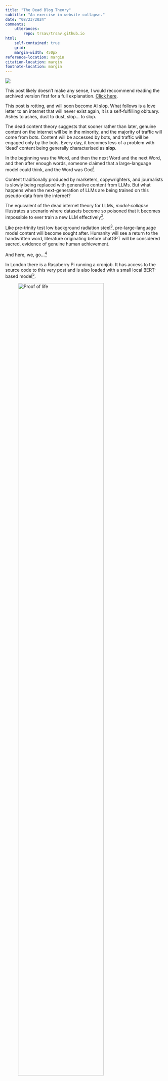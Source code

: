 ```yaml
---
title: "The Dead Blog Theory"
subtitle: "An exercise in website collapse."
date: "08/23/2024"
comments:
    utterances:
        repo: trsav/trsav.github.io
html: 
    self-contained: true
    grid: 
    margin-width: 450px
reference-location: margin
citation-location: margin
footnote-location: margin
---
```


:::{.column-margin}
![](subway.jpeg)
:::

:::{.cleanbox}
This post likely doesn't make any sense, I would reccommend reading the archived version first for a full explanation. [Click here](https://sav.phd/posts/dead/archived.html).

This post is rotting, and will soon become AI slop. What follows is a love letter to an internet that will never exist again, it is a  self-fulfilling obituary. Ashes to ashes, dust to dust, slop... to slop. 
:::


:::{.changeable_text}
The dead content theory suggests that sooner rather than later, genuine content on the internet will be in the minority, and the majority of traffic will come from bots. Content will be accessed by bots, and traffic will be engaged only by the bots. Every day, it becomes less of a problem with 'dead' content being generally characterised as **slop**.
:::

:::{.changeable_text}
In the beginning was the Word, and then the next Word and the next Word, and then after enough words, someone claimed that a large-language model could think, and the Word was God^[John 1:1, creatively embellished, some would say blasphemously.\x00].

:::

:::{.changeable_text}
Content traditionally produced by marketers, copywrighters, and journalists is slowly being replaced with generative content from LLMs. But what happens when the next-generation of LLMs are being trained on this pseudo-data from the internet?

:::

:::{.changeable_text}
The equivalent of the dead internet theory for LLMs, _model-collapse_ illustrates a scenario where datasets become so poisoned that it becomes impossible to ever train a new LLM effectively^[Why [AI companies enter into multi-million pound contracts with news organisations](https://www.reuters.com/technology/sam-altmans-openai-signs-content-agreement-with-news-corp-2024-05-22/) with a wealth of verifiably human, proofread and well written content.\x00].

:::

:::{.changeable_text}
Like pre-trinity test low background radiation steel^[[Often stolen from WW2 shipwrecks for particle detectors.](https://en.wikipedia.org/wiki/Low-background_steel)\x00], pre-large-language model content will become sought after. Humanity will see a return to the handwritten word, literature originating before chatGPT will be considered sacred, evidence of genuine human achievement. 

:::

And here, we, go...^[![](joker.jpg)]

:::{.changeable_text}
In London there is a Raspberry Pi running a cronjob. It has access to the source code to this very post and is also loaded with a small local BERT-based model^[Specifically, [google-bert/bert-base-uncased](https://huggingface.co/google-bert/bert-base-uncased)\x00].

:::

![Proof of life](pi.jpeg){width=80%}

:::{.changeable_text}
Twice a day, a random sentence from this post will be selected, and a random word will be omitted. The small, local language model will be them prompted to infer the missing word. This word will be replaced, my site re-rendered, the changes committed to the Git repository, and reflected here^[Stunning way to increase my Github contributions.\x00]. Additionally I will prompt the model to add a word a day to the bottom of this post.

:::

![Blog collapse.](recording.mp4){width=80%}

<details>

<summary> View Script & LLM Inference Code </summary>

```bash
#!/bin/bash

source mini_llama_env/bin/activate
python script.py
cd ../website
quarto render
git add -A
git commit -m "post continues to rot"
git push 
```

```python
from transformers import pipeline
import numpy as np
import time

def process_file(filename):
    # Read file content
    with open(filename, 'r') as file:
        data = file.readlines()
    
    # Find lines with 'changeable_text'
    changeable_lines = []
    for i in range(len(data)):
        if '''FLAG''' in data[i] :
            changeable_lines.append(i+1)
            break 

    random_line = np.random.choice(changeable_lines)
    text = data[random_line]
    
    # Process footnote if present
    if '^[' in text:
        footnote_index = text.index('^[')
        end_footnote = text.index('\\x00]')
        pre_footnote, post_footnote = text.split('^[')[0], text.split("\\x00]")[1]
        footnote = text[footnote_index:end_footnote+5]
        footnote_word_index = text[:footnote_index].count(' ')
        print('FOOTNOTE WORD INDEX:', footnote_word_index)
        data[random_line] = pre_footnote + post_footnote
    
    # Replace random word with [MASK]
    line = data[random_line].split()
    random_word_index = np.random.randint(0, len(line))
    print('REMOVED WORD', line[random_word_index])
    rem_word_store = line[random_word_index]
    line[random_word_index] = '[MASK]'
    line = ' '.join(line)
    
    # Use BERT to fill [MASK]
    unmasker = pipeline('fill-mask', model='bert-base-uncased')
    res = unmasker(line)
    res.append({'token_str': rem_word_store})
    word_index = 0 
    while res[word_index]['token_str'] in ['.', ',', '!', '?']:
        word_index += 1
    replacement_word = res[word_index]['token_str']
    print('REPLACEMENT WORD:', replacement_word)
    line = line.replace('[MASK]', replacement_word)
    
    # Reinsert footnote if it existed
    if 'footnote' in locals():
        line_words = line.split()
        line_words.insert(footnote_word_index, footnote)
        line = ' '.join(line_words) + '\n'
    
    line = line.replace(':::', '\n:::\n')
    data[random_line] = line+'\n'
    
    # Process 'extra' lines
    extra_lines = [i+1 for i, line in enumerate(data) if 'FLAG' in line]
    if extra_lines:
        generated = data[extra_lines[0]].strip()
        hypothesised = generated + ' [MASK]' + '. END OF STATEMENT.'
        res = unmasker(hypothesised)
        print('ADDED WORD:', res[0]['token_str'])
        data[extra_lines[0]] = f"{generated} {res[0]['token_str']}\n"
    
    # Update timestamp
    utc_str = time.asctime(time.gmtime())
    print('UTC:', utc_str)

    data[-1] = f'''Updated: {utc_str}. Replaced {rem_word_store} with {replacement_word}. Added {res[0]['token_str']} to the end of the generated text.'''
    
    # Write updated content back to file
    with open(filename, 'w') as file:
        file.writelines(data)

process_file('../website/posts/dead/index.qmd')

```

</details>

:::{.changeable_text}
Token to token, slop to slop, all good things must come to an end. 

:::

:::{.cleanbox}

### Slop

:::{.extrauniqueflaghere}
I the one left out there somewhere else entirely anyway ##s # s
:::

:::


Updated: Wed Aug 28 08:59:24 2024. Replaced internet with content. Added s to the end of the generated text.